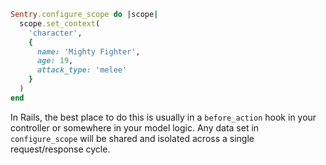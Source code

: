 ```ruby
Sentry.configure_scope do |scope|
  scope.set_context(
    'character',
    {
      name: 'Mighty Fighter',
      age: 19,
      attack_type: 'melee'
    }
  )
end
```

In Rails, the best place to do this is usually in a `before_action` hook in your controller or somewhere in your model logic.
Any data set in `configure_scope` will be shared and isolated across a single request/response cycle.
